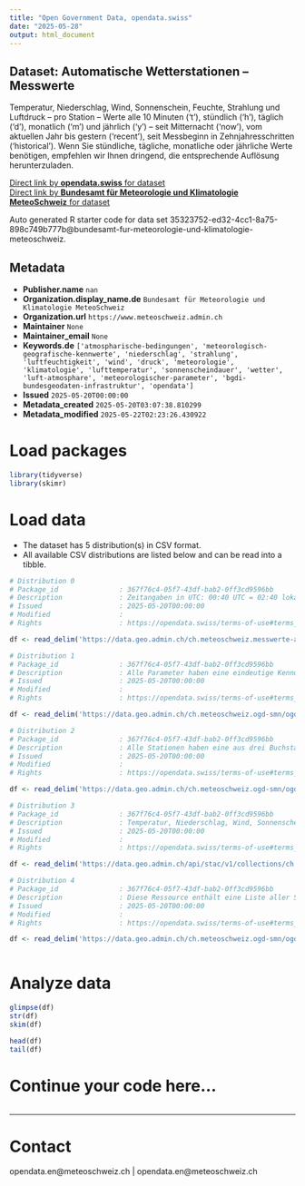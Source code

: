 ```yaml
---
title: "Open Government Data, opendata.swiss"
date: "2025-05-28"
output: html_document
---
```


## Dataset: Automatische Wetterstationen – Messwerte

Temperatur, Niederschlag, Wind, Sonnenschein, Feuchte, Strahlung und Luftdruck – pro Station – Werte alle 10 Minuten ('t'), stündlich ('h'), täglich ('d'), monatlich ('m') und jährlich ('y') – seit Mitternacht ('now'), vom aktuellen Jahr bis gestern ('recent'), seit Messbeginn in Zehnjahresschritten ('historical'). Wenn Sie stündliche, tägliche, monatliche oder jährliche Werte benötigen, empfehlen wir Ihnen dringend, die entsprechende Auflösung herunterzuladen.

[Direct link by **opendata.swiss** for dataset](https://opendata.swiss/de/dataset/automatische-wetterstationen-messwerte)<br>
[Direct link by **Bundesamt für Meteorologie und Klimatologie MeteoSchweiz** for dataset](https://www.meteoschweiz.admin.ch/service-und-publikationen/service/open-data.html)

Auto generated R starter code for data set 35323752-ed32-4cc1-8a75-898c749b777b@bundesamt-fur-meteorologie-und-klimatologie-meteoschweiz.

## Metadata

- **Publisher.name** `nan`
- **Organization.display_name.de** `Bundesamt für Meteorologie und Klimatologie MeteoSchweiz`
- **Organization.url** `https://www.meteoschweiz.admin.ch`
- **Maintainer** `None`
- **Maintainer_email** `None`
- **Keywords.de** `['atmospharische-bedingungen', 'meteorologisch-geografische-kennwerte', 'niederschlag', 'strahlung', 'luftfeuchtigkeit', 'wind', 'druck', 'meteorologie', 'klimatologie', 'lufttemperatur', 'sonnenscheindauer', 'wetter', 'luft-atmosphare', 'meteorologischer-parameter', 'bgdi-bundesgeodaten-infrastruktur', 'opendata']`
- **Issued** `2025-05-20T00:00:00`
- **Metadata_created** `2025-05-20T03:07:38.810299`
- **Metadata_modified** `2025-05-22T02:23:26.430922`


# Load packages

```r

library(tidyverse)
library(skimr)

```

# Load data

-   The dataset has 5 distribution(s) in CSV format.
-   All available CSV distributions are listed below and can be read into a tibble.

```r

# Distribution 0
# Package_id               : 367f76c4-05f7-43df-bab2-0ff3cd9596bb
# Description              : Zeitangaben in UTC: 00:40 UTC = 02:40 lokale (CH) Sommerzeit, 01:40 Winterzeit. Hauptparameter: tre200s0; rre150z0; sre000z0; gre000z0; ure200s0; tde200s0; dkl010z0; fu3010z0; fu3010z1; prestas0; pp0qffs0; pp0qnhs0; ppz850s0; ppz700s0; dv1towz0; fu3towz0; u3towz1; ta1tows0; uretows0; tdetows0.
# Issued                   : 2025-05-20T00:00:00
# Modified                 : 
# Rights                   : https://opendata.swiss/terms-of-use#terms_by

df <- read_delim('https://data.geo.admin.ch/ch.meteoschweiz.messwerte-aktuell/VQHA80.csv')

# Distribution 1
# Package_id               : 367f76c4-05f7-43df-bab2-0ff3cd9596bb
# Description              : Alle Parameter haben eine eindeutige Kennung, die von der zeitlichen Auflösung abhängig ist (z.B. "dkl010z0" für "Windrichtung; Zehnminutenmittel"). Diese Ressource enthält eine Liste aller Parameterkennungen mit Erläuterung, Zeitintervall, Dezimalstellen, Datentyp und Masseinheit.
# Issued                   : 2025-05-20T00:00:00
# Modified                 : 
# Rights                   : https://opendata.swiss/terms-of-use#terms_by

df <- read_delim('https://data.geo.admin.ch/ch.meteoschweiz.ogd-smn/ogd-smn_meta_parameters.csv')

# Distribution 2
# Package_id               : 367f76c4-05f7-43df-bab2-0ff3cd9596bb
# Description              : Alle Stationen haben eine aus drei Buchstaben bestehende Kennung (z.B. "BER" für "Bern/Zollikofen" oder "LUG" für "Lugano"). Diese Ressource enthält eine Liste aller Stationskennungen mit Namen, Kanton, Wigos ID, Stationstyp, Höhe, Koordinaten, Ausrichtung und URL der Stationsdetailseiten.
# Issued                   : 2025-05-20T00:00:00
# Modified                 : 
# Rights                   : https://opendata.swiss/terms-of-use#terms_by

df <- read_delim('https://data.geo.admin.ch/ch.meteoschweiz.ogd-smn/ogd-smn_meta_stations.csv')

# Distribution 3
# Package_id               : 367f76c4-05f7-43df-bab2-0ff3cd9596bb
# Description              : Temperatur, Niederschlag, Wind, Sonnenschein, Feuchte, Strahlung und Luftdruck – pro Station – Werte alle 10 Minuten ('t'), stündlich ('h'), täglich ('d'), monatlich ('m') und jährlich ('y') – seit Mitternacht ('now'), vom aktuellen Jahr bis gestern ('recent'), seit Messbeginn in Zehnjahresschritten ('historical'). Wenn Sie stündliche, tägliche, monatliche oder jährliche Werte benötigen, empfehlen wir Ihnen dringend, die entsprechende Auflösung herunterzuladen.
# Issued                   : 2025-05-20T00:00:00
# Modified                 : 
# Rights                   : https://opendata.swiss/terms-of-use#terms_by

df <- read_delim('https://data.geo.admin.ch/api/stac/v1/collections/ch.meteoschweiz.ogd-smn')

# Distribution 4
# Package_id               : 367f76c4-05f7-43df-bab2-0ff3cd9596bb
# Description              : Diese Ressource enthält eine Liste aller Stationen und Parameter mit Start- und Enddatum der Messungen.
# Issued                   : 2025-05-20T00:00:00
# Modified                 : 
# Rights                   : https://opendata.swiss/terms-of-use#terms_by

df <- read_delim('https://data.geo.admin.ch/ch.meteoschweiz.ogd-smn/ogd-smn_meta_datainventory.csv')



```

# Analyze data

```r

glimpse(df)
str(df)
skim(df)

head(df)
tail(df)

```

# Continue your code here...

```r

```

------------------------------------------------------------------------

# Contact

opendata.en@meteoschweiz.ch | opendata.en@meteoschweiz.ch
